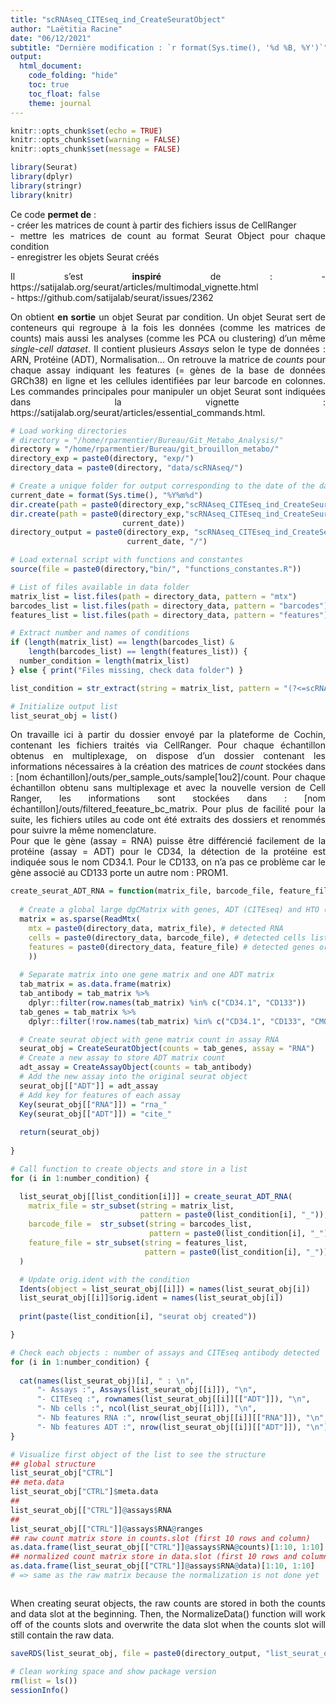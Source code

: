 ```yaml
---
title: "scRNAseq_CITEseq_ind_CreateSeuratObject"
author: "Laëtitia Racine"
date: "06/12/2021"
subtitle: "Dernière modification : `r format(Sys.time(), '%d %B, %Y')`"
output:
  html_document:
    code_folding: "hide"
    toc: true
    toc_float: false
    theme: journal
---
```


<style>
body {text-align: justify}
</style>

```r

knitr::opts_chunk$set(echo = TRUE)
knitr::opts_chunk$set(warning = FALSE)
knitr::opts_chunk$set(message = FALSE)

```

```r

library(Seurat)
library(dplyr)
library(stringr)
library(knitr)

```

Ce code **permet de** :    
- créer les matrices de count à partir des fichiers issus de CellRanger    
- mettre les matrices de count au format Seurat Object pour chaque condition     
- enregistrer les objets Seurat créés  
  
Il s'est **inspiré** de : 
- https://satijalab.org/seurat/articles/multimodal_vignette.html    
- https://github.com/satijalab/seurat/issues/2362
    
On obtient **en sortie** un objet Seurat par condition. Un objet Seurat sert de conteneurs qui regroupe à la fois les données (comme les matrices de counts) mais aussi les analyses (comme les PCA ou clustering) d'un même *single-cell dataset*. Il contient plusieurs *Assays* selon le type de données : ARN, Protéine (ADT), Normalisation... On retrouve la matrice de *counts* pour chaque assay indiquant les features (= gènes de la base de données GRCh38) en ligne et les cellules identifiées par leur barcode en colonnes. Les commandes principales pour manipuler un objet Seurat sont indiquées dans la vignette : https://satijalab.org/seurat/articles/essential_commands.html.  
  
```r

# Load working directories
# directory = "/home/rparmentier/Bureau/Git_Metabo_Analysis/"
directory = "/home/rparmentier/Bureau/git_brouillon_metabo/"
directory_exp = paste0(directory, "exp/")
directory_data = paste0(directory, "data/scRNAseq/")

# Create a unique folder for output corresponding to the date of the day
current_date = format(Sys.time(), "%Y%m%d")
dir.create(path = paste0(directory_exp,"scRNAseq_CITEseq_ind_CreateSeuratObject/"))
dir.create(path = paste0(directory_exp,"scRNAseq_CITEseq_ind_CreateSeuratObject/", 
                         current_date))
directory_output = paste0(directory_exp, "scRNAseq_CITEseq_ind_CreateSeuratObject/", 
                          current_date, "/")

# Load external script with functions and constantes 
source(file = paste0(directory,"bin/", "functions_constantes.R"))

```

```r

# List of files available in data folder
matrix_list = list.files(path = directory_data, pattern = "mtx")
barcodes_list = list.files(path = directory_data, pattern = "barcodes")
features_list = list.files(path = directory_data, pattern = "features")

# Extract number and names of conditions
if (length(matrix_list) == length(barcodes_list) & 
    length(barcodes_list) == length(features_list)) {
  number_condition = length(matrix_list)
} else { print("Files missing, check data folder") }

list_condition = str_extract(string = matrix_list, pattern = "(?<=scRNAseq_)[:alnum:]+(?=_)")

# Initialize output list 
list_seurat_obj = list()

```

On travaille ici à partir du dossier envoyé par la plateforme de Cochin, contenant les fichiers traités via CellRanger. Pour chaque échantillon obtenus en multiplexage, on dispose d'un dossier contenant les informations nécessaires à la création des matrices de *count* stockées dans : [nom échantillon]/outs/per_sample_outs/sample[1ou2]/count. Pour chaque échantillon obtenu sans multiplexage et avec la nouvelle version de Cell Ranger, les informations sont stockées dans : [nom échantillon]/outs/filtered_feeature_bc_matrix. Pour plus de facilité pour la suite, les fichiers utiles au code ont été extraits des dossiers et renommés pour suivre la même nomenclature.  
Pour que le gène (assay = RNA) puisse être différencié facilement de la protéine (assay = ADT) pour le CD34, la détection de la protéine est indiquée sous le nom CD34.1. Pour le CD133, on n'a pas ce problème car le gène associé au CD133 porte un autre nom : PROM1. 

```r

create_seurat_ADT_RNA = function(matrix_file, barcode_file, feature_file) {
  
  # Create a global large dgCMatrix with genes, ADT (CITEseq) and HTO (multiplexing) info
  matrix = as.sparse(ReadMtx(
    mtx = paste0(directory_data, matrix_file), # detected RNA
    cells = paste0(directory_data, barcode_file), # detected cells list
    features = paste0(directory_data, feature_file) # detected genes or antibody list
    )) 
  
  # Separate matrix into one gene matrix and one ADT matrix
  tab_matrix = as.data.frame(matrix)
  tab_antibody = tab_matrix %>%
    dplyr::filter(row.names(tab_matrix) %in% c("CD34.1", "CD133"))
  tab_genes = tab_matrix %>%
    dplyr::filter(!row.names(tab_matrix) %in% c("CD34.1", "CD133", "CMO301", "CMO302"))

  # Create seurat object with gene matrix count in assay RNA
  seurat_obj = CreateSeuratObject(counts = tab_genes, assay = "RNA")
  # Create a new assay to store ADT matrix count
  adt_assay = CreateAssayObject(counts = tab_antibody)
  # Add the new assay into the original seurat object
  seurat_obj[["ADT"]] = adt_assay
  # Add key for features of each assay
  Key(seurat_obj[["RNA"]]) = "rna_"
  Key(seurat_obj[["ADT"]]) = "cite_"
  
  return(seurat_obj)
  
}

```

```r

# Call function to create objects and store in a list
for (i in 1:number_condition) {

  list_seurat_obj[[list_condition[i]]] = create_seurat_ADT_RNA(
    matrix_file = str_subset(string = matrix_list, 
                             pattern = paste0(list_condition[i], "_")),
    barcode_file =  str_subset(string = barcodes_list, 
                               pattern = paste0(list_condition[i], "_")),
    feature_file = str_subset(string = features_list, 
                              pattern = paste0(list_condition[i], "_"))
  )

  # Update orig.ident with the condition
  Idents(object = list_seurat_obj[[i]]) = names(list_seurat_obj[i])
  list_seurat_obj[[i]]$orig.ident = names(list_seurat_obj[i])
  
  print(paste(list_condition[i], "seurat obj created"))

}

```

```r

# Check each objects : number of assays and CITEseq antibody detected
for (i in 1:number_condition) {
  
  cat(names(list_seurat_obj)[i], " : \n",
      "- Assays :", Assays(list_seurat_obj[[i]]), "\n",
      "- CITEseq :", rownames(list_seurat_obj[[i]][["ADT"]]), "\n",
      "- Nb cells :", ncol(list_seurat_obj[[i]]), "\n",
      "- Nb features RNA :", nrow(list_seurat_obj[[i]][["RNA"]]), "\n",
      "- Nb features ADT :", nrow(list_seurat_obj[[i]][["ADT"]]), "\n")
}

# Visualize first object of the list to see the structure
## global structure
list_seurat_obj["CTRL"]
## meta.data 
list_seurat_obj["CTRL"]$meta.data
## 
list_seurat_obj[["CTRL"]]@assays$RNA
## 
list_seurat_obj[["CTRL"]]@assays$RNA@ranges
## raw count matrix store in counts.slot (first 10 rows and column)
as.data.frame(list_seurat_obj[["CTRL"]]@assays$RNA@counts)[1:10, 1:10]
## normalized count matrix store in data.slot (first 10 rows and column)
as.data.frame(list_seurat_obj[["CTRL"]]@assays$RNA@data)[1:10, 1:10]
# => same as the raw matrix because the normalization is not done yet



```
  
When creating seurat objects, the raw counts are stored in both the counts and data slot at the beginning. 
Then, the NormalizeData() function will work off of the counts slots and overwrite the data slot when the counts slot will still contain the raw data.

```r

saveRDS(list_seurat_obj, file = paste0(directory_output, "list_seurat_obj.rds"))

```

```r

# Clean working space and show package version
rm(list = ls())
sessionInfo()

```

